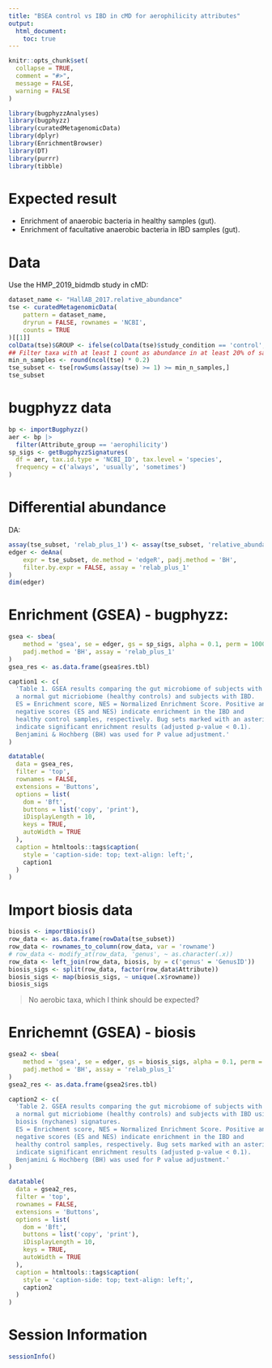 ```yaml
---
title: "BSEA control vs IBD in cMD for aerophilicity attributes"
output:
  html_document:
    toc: true
---
```


```r
knitr::opts_chunk$set(
  collapse = TRUE,
  comment = "#>",
  message = FALSE,
  warning = FALSE
)
```

```r
library(bugphyzzAnalyses)
library(bugphyzz)
library(curatedMetagenomicData)
library(dplyr)
library(EnrichmentBrowser)
library(DT)
library(purrr)
library(tibble)
```

# Expected result

+ Enrichment of anaerobic bacteria in healthy samples (gut).
+ Enrichment of facultative anaerobic bacteria in IBD samples (gut).

# Data

Use the HMP_2019_bidmdb study in cMD:

```r
dataset_name <- "HallAB_2017.relative_abundance"
tse <- curatedMetagenomicData(
    pattern = dataset_name, 
    dryrun = FALSE, rownames = 'NCBI',
    counts = TRUE
)[[1]]
colData(tse)$GROUP <- ifelse(colData(tse)$study_condition == 'control', 0, 1)
## Filter taxa with at least 1 count as abundance in at least 20% of samples
min_n_samples <- round(ncol(tse) * 0.2)
tse_subset <- tse[rowSums(assay(tse) >= 1) >= min_n_samples,]
tse_subset
```
# bugphyzz data

```r
bp <- importBugphyzz()
aer <- bp |> 
  filter(Attribute_group == 'aerophilicity')
sp_sigs <- getBugphyzzSignatures(
  df = aer, tax.id.type = 'NCBI_ID', tax.level = 'species',
  frequency = c('always', 'usually', 'sometimes')
)
```

# Differential abundance

DA:

```r
assay(tse_subset, 'relab_plus_1') <- assay(tse_subset, 'relative_abundance') + 1
edger <- deAna(
    expr = tse_subset, de.method = 'edgeR', padj.method = 'BH',
    filter.by.expr = FALSE, assay = 'relab_plus_1'
)
dim(edger)
```

# Enrichment (GSEA) - bugphyzz:

```r
gsea <- sbea(
    method = 'gsea', se = edger, gs = sp_sigs, alpha = 0.1, perm = 1000,
    padj.method = 'BH', assay = 'relab_plus_1'
)
gsea_res <- as.data.frame(gsea$res.tbl)

caption1 <- c(
  'Table 1. GSEA results comparing the gut microbiome of subjects with
  a normal gut micriobiome (healthy controls) and subjects with IBD.
  ES = Enrichment score, NES = Normalized Enrichment Score. Positive and
  negative scores (ES and NES) indicate enrichment in the IBD and
  healthy control samples, respectively. Bug sets marked with an asterik (*) 
  indicate significant enrichment results (adjusted p-value < 0.1). 
  Benjamini & Hochberg (BH) was used for P value adjustment.'
)

datatable(
  data = gsea_res,
  filter = 'top',
  rownames = FALSE,
  extensions = 'Buttons',
  options = list(
    dom = 'Bft',
    buttons = list('copy', 'print'),
    iDisplayLength = 10,
    keys = TRUE,
    autoWidth = TRUE
  ),
  caption = htmltools::tags$caption(
    style = 'caption-side: top; text-align: left;',
    caption1
  )
)
```

# Import  biosis data

```r
biosis <- importBiosis()
row_data <- as.data.frame(rowData(tse_subset))
row_data <- rownames_to_column(row_data, var = 'rowname')
# row_data <- modify_at(row_data, 'genus', ~ as.character(.x))
row_data <- left_join(row_data, biosis, by = c('genus' = 'GenusID'))
biosis_sigs <- split(row_data, factor(row_data$Attribute))
biosis_sigs <- map(biosis_sigs, ~ unique(.x$rowname))
biosis_sigs
```
> No aerobic taxa, which I think should be expected?

# Enrichemnt (GSEA) - biosis

```r
gsea2 <- sbea(
    method = 'gsea', se = edger, gs = biosis_sigs, alpha = 0.1, perm = 1000,
    padj.method = 'BH', assay = 'relab_plus_1'
)
gsea2_res <- as.data.frame(gsea2$res.tbl)

caption2 <- c(
  'Table 2. GSEA results comparing the gut microbiome of subjects with
  a normal gut micriobiome (healthy controls) and subjects with IBD using
  biosis (nychanes) signatures.
  ES = Enrichment score, NES = Normalized Enrichment Score. Positive and
  negative scores (ES and NES) indicate enrichment in the IBD and
  healthy control samples, respectively. Bug sets marked with an asterik (*) 
  indicate significant enrichment results (adjusted p-value < 0.1). 
  Benjamini & Hochberg (BH) was used for P value adjustment.'
)

datatable(
  data = gsea2_res,
  filter = 'top',
  rownames = FALSE,
  extensions = 'Buttons',
  options = list(
    dom = 'Bft',
    buttons = list('copy', 'print'),
    iDisplayLength = 10,
    keys = TRUE,
    autoWidth = TRUE
  ),
  caption = htmltools::tags$caption(
    style = 'caption-side: top; text-align: left;',
    caption2
  )
)

```

# Session Information

```r
sessionInfo()
```
